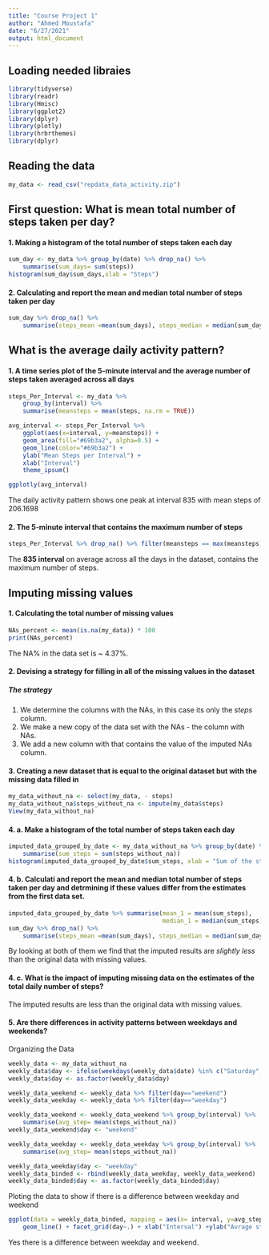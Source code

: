 ---
title: "Course Project 1"
author: "Ahmed Moustafa"
date: "6/27/2021"
output: html_document
---

## Loading needed libraies

```{r Loading libraies, warning=FALSE, include=FALSE}
library(tidyverse)
library(readr)
library(Hmisc)
library(ggplot2)
library(dplyr)
library(plotly)
library(hrbrthemes)
library(dplyr)
```

## Reading the data

```{r Reading the data}
my_data <- read_csv("repdata_data_activity.zip")
```

## First question: What is mean total number of steps taken per day?

#### 1. Making a histogram of the total number of steps taken each day

```{r hist 1}
sum_day <- my_data %>% group_by(date) %>% drop_na() %>%
    summarise(sum_days= sum(steps))
histogram(sum_day$sum_days,xlab = "Steps")
```



#### 2. Calculating and report the mean and median total number of steps taken per day

```{r}
sum_day %>% drop_na() %>%
    summarise(steps_mean =mean(sum_days), steps_median = median(sum_days))
```


## What is the average daily activity pattern?
#### 1. A time series plot of the 5-minute interval and the average number of steps taken averaged across all days

```{r include=FALSE}
steps_Per_Interval <- my_data %>%
    group_by(interval) %>%
    summarise(meansteps = mean(steps, na.rm = TRUE)) 

avg_interval <- steps_Per_Interval %>%
    ggplot(aes(x=interval, y=meansteps)) +
    geom_area(fill="#69b3a2", alpha=0.5) +
    geom_line(color="#69b3a2") +
    ylab("Mean Steps per Interval") +
    xlab("Interval")
    theme_ipsum()
```

```{r}
ggplotly(avg_interval)
```


The daily activity pattern shows one peak at interval 835 with mean steps of 206.1698


#### 2. The 5-minute interval that contains the maximum number of steps

```{r}
steps_Per_Interval %>% drop_na() %>% filter(meansteps == max(meansteps))

```

The **835 interval** on average across all the days in the dataset, contains the maximum number of steps.

## Imputing missing values

#### 1. Calculating the total number of missing values

```{r}
NAs_percent <- mean(is.na(my_data)) * 100
print(NAs_percent)
```
The NA% in the data set is ~ 4.37%.


#### 2. Devising a strategy for filling in all of the missing values in the dataset

##### The strategy
1. We determine the columns with the NAs, in this case its only the *steps* column.
2. We make a new copy of the data set with the NAs - the column with NAs.
3. We add a new column with that contains the value of the imputed NAs column.

#### 3. Creating a new dataset that is equal to the original dataset but with the missing data filled in

```{r}
my_data_without_na <- select(my_data, - steps)
my_data_without_na$steps_without_na <- impute(my_data$steps)
View(my_data_without_na)
```

#### 4. a. Make a histogram of the total number of steps taken each day

```{r}
imputed_data_grouped_by_date <- my_data_without_na %>% group_by(date) %>%
    summarise(sum_steps = sum(steps_without_na))
histogram(imputed_data_grouped_by_date$sum_steps, xlab = "Sum of the steps by day")
```

#### 4. b. Calculati and report the mean and median total number of steps taken per day and detrmining if these values differ from the estimates from the first data set.

```{r}
imputed_data_grouped_by_date %>% summarise(mean_1 = mean(sum_steps), 
                                           median_1 = median(sum_steps))
sum_day %>% drop_na() %>%
    summarise(steps_mean =mean(sum_days), steps_median = median(sum_days))
```

By looking at both of them we find that the imputed results are *slightly less* than the original data with missing values.


#### 4. c. What is the impact of imputing missing data on the estimates of the total daily number of steps?

The imputed results are less than the original data with missing values.

#### 5. Are there differences in activity patterns between weekdays and weekends?

 Organizing the Data
```{r}
weekly_data <- my_data_without_na
weekly_data$day <- ifelse(weekdays(weekly_data$date) %in% c("Saturday", "Sunday"), "weekend", "weekday")
weekly_data$day <- as.factor(weekly_data$day)
```

```{r}
weekly_data_weekend <- weekly_data %>% filter(day=="weekend")
weekly_data_weekday <- weekly_data %>% filter(day=="weekday")

weekly_data_weekend <- weekly_data_weekend %>% group_by(interval) %>%
    summarise(avg_step= mean(steps_without_na))
weekly_data_weekend$day <- "weekend"

weekly_data_weekday <- weekly_data_weekday %>% group_by(interval) %>%
    summarise(avg_step= mean(steps_without_na))

weekly_data_weekday$day <- "weekday"
weekly_data_binded <- rbind(weekly_data_weekday, weekly_data_weekend)
weekly_data_binded$day <- as.factor(weekly_data_binded$day)
```

Ploting the data to show if there is a difference between weekday and weekend

```{r}
ggplot(data = weekly_data_binded, mapping = aes(x= interval, y=avg_step)) + 
    geom_line() + facet_grid(day~.) + xlab("Interval") +ylab("Avrage steps per  Interval")
```

Yes there is a difference between weekday and weekend.

